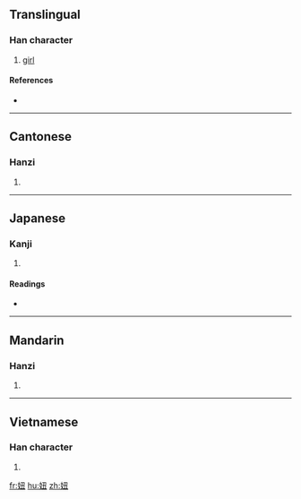 ==Translingual==

===Han character===
{{Han char|rn=38|rad=女|as=04|sn=7|four=4741<sub>5</sub>|canj=女弓土 (VNG)}}

# [[girl]]

====References====
* {{Han ref|kx=0256.320|dkj=06098|dj=0521.110|hdz=21033.100|uh=599E|ud=22942|bh=A7AC|bd=42924}}

----

==Cantonese==

===Hanzi===
{{yue-hanzi|jyut=|y=nau2}}

# {{defn|Cantonese|sort=女04}}

----

==Japanese==

===Kanji===
{{ja-kanji|grade=|rs=女04}}

# {{defn|Japanese}}

====Readings====
* {{ja-readings|on=[[じゅう]] (jū), [[にゅ]] (nyu), [[ちゅう]] (chū)|kun=}}

----

==Mandarin==

===Hanzi===
{{cmn-hanzi|pin=[[niū]] ([[niu1]])|wg=niu<sup>1</sup>}}

# {{defn|Mandarin|sort=女04}}

----

==Vietnamese==

===Han character===
{{vi-hantu|[[nữu]]|rs=女04}}

# {{defn|Vietnamese|sort=女04}}

[[fr:妞]]
[[hu:妞]]
[[zh:妞]]